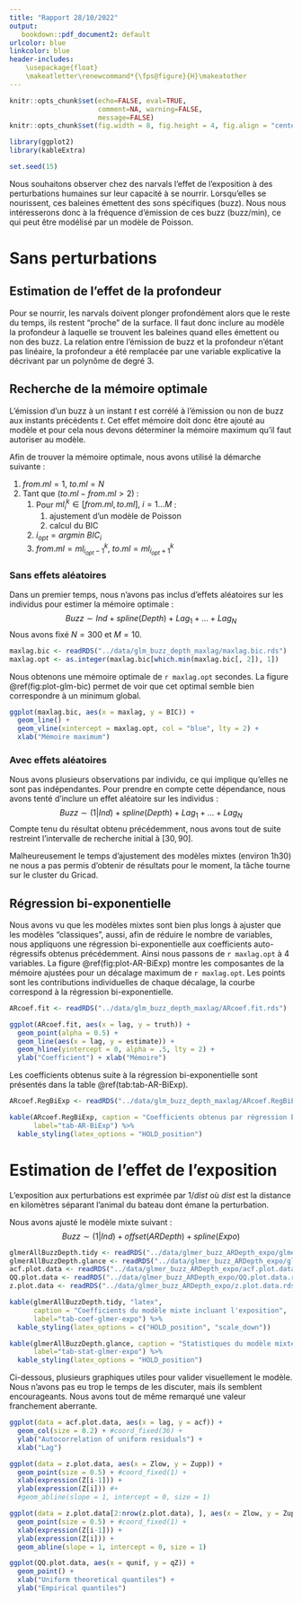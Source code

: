 ```yaml
---
title: "Rapport 28/10/2022"
output:
   bookdown::pdf_document2: default
urlcolor: blue
linkcolor: blue
header-includes:
    \usepackage{float}
    \makeatletter\renewcommand*{\fps@figure}{H}\makeatother
---
```


```r
knitr::opts_chunk$set(echo=FALSE, eval=TRUE,
                      comment=NA, warning=FALSE,
                      message=FALSE)
knitr::opts_chunk$set(fig.width = 8, fig.height = 4, fig.align = "center")
```

```r
library(ggplot2)
library(kableExtra)

set.seed(15)
```

\newpage

Nous souhaitons observer chez des narvals l'effet de l'exposition à des perturbations humaines sur leur capacité à se nourrir. Lorsqu'elles se nourissent, ces baleines émettent des sons spécifiques (buzz). Nous nous intéresserons donc à la fréquence d'émission de ces buzz (buzz/min), ce qui peut être modélisé par un modèle de Poisson.

# Sans perturbations

## Estimation de l'effet de la profondeur

Pour se nourrir, les narvals doivent plonger profondément alors que le reste du temps, ils restent "proche" de la surface. Il faut donc inclure au modèle la profondeur à laquelle se trouvent les baleines quand elles émettent ou non des buzz. La relation entre l'émission de buzz et la profondeur n'étant pas linéaire, la profondeur a été remplacée par une variable explicative la décrivant par un polynôme de degré 3.

## Recherche de la mémoire optimale

L'émission d'un buzz à un instant $t$ est corrélé à l'émission ou non de buzz aux instants précédents $t$. Cet effet mémoire doit donc être ajouté au modèle et pour cela nous devons déterminer la mémoire maximum qu'il faut autoriser au modèle.

Afin de trouver la mémoire optimale, nous avons utilisé la démarche suivante :

1. $from.ml = 1,\ to.ml = N$
2. Tant que $(to.ml - from.ml > 2)$ :
   1. Pour $ml^k_i \in [from.ml, to.ml],\ i = 1...M$ :
      1. ajustement d'un modèle de Poisson
      2. calcul du BIC
   2. $i_{opt} = argmin\ BIC_i$
   3. $from.ml = ml^{k}_{i_{opt}-1},\ to.ml = ml^{k}_{i_{opt}+1}$

### Sans effets aléatoires

Dans un premier temps, nous n'avons pas inclus d'effets aléatoires sur les individus pour estimer la mémoire optimale :
$$
Buzz \sim Ind + spline(Depth) + Lag_1 + ... + Lag_N
$$
Nous avons fixé $N = 300$ et $M = 10$.

```r
maxlag.bic <- readRDS("../data/glm_buzz_depth_maxlag/maxlag.bic.rds")
maxlag.opt <- as.integer(maxlag.bic[which.min(maxlag.bic[, 2]), 1])
```

Nous obtenons une mémoire optimale de `r maxlag.opt` secondes. La figure \@ref(fig:plot-glm-bic) permet de voir que cet optimal semble bien correspondre à un minimum global.

```r
ggplot(maxlag.bic, aes(x = maxlag, y = BIC)) +
  geom_line() +
  geom_vline(xintercept = maxlag.opt, col = "blue", lty = 2) +
  xlab("Mémoire maximum")
```

### Avec effets aléatoires

Nous avons plusieurs observations par individu, ce qui implique qu'elles ne sont pas indépendantes. Pour prendre en compte cette dépendance, nous avons tenté d'inclure un effet aléatoire sur les individus :
$$
Buzz \sim (1 | Ind) + spline(Depth) + Lag_1 + ... + Lag_N
$$
Compte tenu du résultat obtenu précédemment, nous avons tout de suite restreint l'intervalle de recherche initial à $[30, 90]$.

Malheureusement le temps d'ajustement des modèles mixtes (environ 1h30) ne nous a pas permis d'obtenir de résultats pour le moment, la tâche tourne sur le cluster du Gricad.

## Régression bi-exponentielle

Nous avons vu que les modèles mixtes sont bien plus longs à ajuster que les modèles "classiques", aussi, afin de réduire le nombre de variables, nous appliquons une régression bi-exponentielle aux coefficients auto-régressifs obtenus précédemment. Ainsi nous passons de `r maxlag.opt` à 4 variables. \newline
La figure \@ref(fig:plot-AR-BiExp) montre les composantes de la mémoire ajustées pour un décalage maximum de `r maxlag.opt`. Les points sont les contributions individuelles de chaque décalage, la courbe correspond à la régression bi-exponentielle.

```r
ARcoef.fit <- readRDS("../data/glm_buzz_depth_maxlag/ARcoef.fit.rds")
```

```r
ggplot(ARcoef.fit, aes(x = lag, y = truth)) +
  geom_point(alpha = 0.5) +
  geom_line(aes(x = lag, y = estimate)) +
  geom_hline(yintercept = 0, alpha = .5, lty = 2) +
  ylab("Coefficient") + xlab("Mémoire")
```

Les coefficients obtenus suite à la régression bi-exponentielle sont présentés dans la table \@ref(tab:tab-AR-BiExp).

```r
ARcoef.RegBiExp <- readRDS("../data/glm_buzz_depth_maxlag/ARcoef.RegBiExp.rds")
```

```r
kable(ARcoef.RegBiExp, caption = "Coefficients obtenus par régression bi-exponentielle",
      label="tab-AR-BiExp") %>%
  kable_styling(latex_options = "HOLD_position")
```

# Estimation de l'effet de l'exposition

L'exposition aux perturbations est exprimée par $1/dist$ où $dist$ est la distance en kilomètres séparant l'animal du bateau dont émane la perturbation.

Nous avons ajusté le modèle mixte suivant :
$$
Buzz \sim (1 | Ind) + offset(ARDepth) + spline(Expo)
$$

```r
glmerAllBuzzDepth.tidy <- readRDS("../data/glmer_buzz_ARDepth_expo/glmerAllBuzzDepth.tidy.rds")
glmerAllBuzzDepth.glance <- readRDS("../data/glmer_buzz_ARDepth_expo/glmerAllBuzzDepth.glance.rds")
acf.plot.data <- readRDS("../data/glmer_buzz_ARDepth_expo/acf.plot.data.rds")
QQ.plot.data <- readRDS("../data/glmer_buzz_ARDepth_expo/QQ.plot.data.rds")
z.plot.data <- readRDS("../data/glmer_buzz_ARDepth_expo/z.plot.data.rds")
```

```r
kable(glmerAllBuzzDepth.tidy, "latex",
      caption = "Coefficients du modèle mixte incluant l'exposition",
      label="tab-coef-glmer-expo") %>%
  kable_styling(latex_options = c("HOLD_position", "scale_down"))
```

```r
kable(glmerAllBuzzDepth.glance, caption = "Statistiques du modèle mixte incluant l'exposition",
      label="tab-stat-glmer-expo") %>%
  kable_styling(latex_options = "HOLD_position")
```

Ci-dessous, plusieurs graphiques utiles pour valider visuellement le modèle. Nous n'avons pas eu trop le temps de les discuter, mais ils semblent encourageants. Nous avons tout de même remarqué une valeur franchement aberrante.

```r
ggplot(data = acf.plot.data, aes(x = lag, y = acf)) +
  geom_col(size = 0.2) + #coord_fixed(36) +
  ylab("Autocorrelation of uniform residuals") +
  xlab("Lag")
```

```r
ggplot(data = z.plot.data, aes(x = Zlow, y = Zupp)) +
  geom_point(size = 0.5) + #coord_fixed(1) +
  xlab(expression(Z[i-1])) +
  ylab(expression(Z[i])) #+
  #geom_abline(slope = 1, intercept = 0, size = 1)
```

```r
ggplot(data = z.plot.data[2:nrow(z.plot.data), ], aes(x = Zlow, y = Zupp)) +
  geom_point(size = 0.5) + #coord_fixed(1) +
  xlab(expression(Z[i-1])) +
  ylab(expression(Z[i])) +
  geom_abline(slope = 1, intercept = 0, size = 1)
```

```r
ggplot(QQ.plot.data, aes(x = qunif, y = qZ)) +
  geom_point() +
  xlab("Uniform theoretical quantiles") +
  ylab("Empirical quantiles")
```
